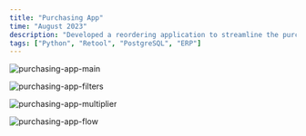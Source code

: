 ```yaml
---
title: "Purchasing App"
time: "August 2023"
description: "Developed a reordering application to streamline the purchasing process for Deluxebase"
tags: ["Python", "Retool", "PostgreSQL", "ERP"]
---
```


<Image 
  src="/projects/purchasing-app/image.png"
  alt="purchasing-app-main"
  width={2267}
  height={1280}
  caption="Displays key information calculated in real time on each product: projected stock level upon new stock arrival, stock out dates, reorder quantities, current stock levels, in transit, on order, and more."
/>

<Image
  src="/projects/purchasing-app/filters.png"
  alt="purchasing-app-filters"
  width={2267}
  height={1280}
  caption="Settings allow: report to be by company, change backorder dates used in calculations, change the multiplier used in calculations, refresh the report, and more."
/>

<Image
  src="/projects/purchasing-app/multiplier.png"
  alt="purchasing-app-multiplier"
  width={2267}
  height={1280}
  caption="Average monthly forecast used in calculations but a custom multiplier is applied. Calculations are adjusted pro rata."
/>

<Image
  src="/projects/purchasing-app/flow.png"
  alt="purchasing-app-flow"
  width={2267}
  height={1280}
  caption="The Windmill flow called by Retool to get data."
/>